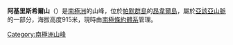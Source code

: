 {{unreferenced|time=2013-11-28T11:17:40+00:00}}
{{Coord|64|30|S|63|38|W|display=title}}

'''阿基里斯希爾山'''（{{lang-en|Achilles Heel}}）是[[南極洲|南極洲]]的山峰，位於[[帕默群島|帕默群島]]的[[昂韋爾島|昂韋爾島]]，屬於[[亞該亞山脈|亞該亞山脈]]的一部分，海拔高度915米，現時由[[南極條約體系|南極條約體系]]管理。

{{Antarctica-geo-stub}}
[[Category:南極洲山峰|Category:南極洲山峰]]
